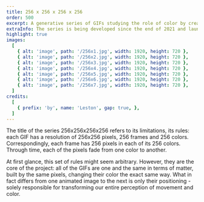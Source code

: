 ```yaml
---
title: 256 x 256 x 256 x 256
order: 500
excerpt: A generative series of GIFs studying the role of color by creating the illusion of movement through very restrictive rules.
extraInfo: The series is being developed since the end of 2021 and launched as NFT through the Tezos network. <br /><br />[Objkt.com](https://objkt.com/profile/256x256x256x256/created), [Teia](https://teia.art/256x256x256x256)
highlight: true
images:
  [
    { alt: 'image', path: '/256x1.jpg', width: 1920, height: 720 },
    { alt: 'image', path: '/256x2.jpg', width: 1920, height: 720 },
    { alt: 'image', path: '/256x3.jpg', width: 1920, height: 720 },
    { alt: 'image', path: '/256x4.jpg', width: 1920, height: 720 },
    { alt: 'image', path: '/256x5.jpg', width: 1920, height: 720 },
    { alt: 'image', path: '/256x6.jpg', width: 1920, height: 720 },
    { alt: 'image', path: '/256x7.jpg', width: 1920, height: 720 },
  ]
credits:
  [
    { prefix: 'by', name: 'Leston', gap: true, },
  ]
---
```

The title of the series 256x256x256x256 refers to its limitations, its rules: each GIF has a resolution of 256x256 pixels, 256 frames and 256 colors. Correspondingly, each frame has 256 pixels in each of its 256 colors. Through time, each of the pixels fade from one color to another.

At first glance, this set of rules might seem arbitrary. However, they are the core of the project: all of the GIFs are one and the same in terms of matter, built by the same pixels, changing their color the exact same way. What in fact differs from one animated image to the next is only their positioning - solely responsible for transforming our entire perception of movement and color. 
